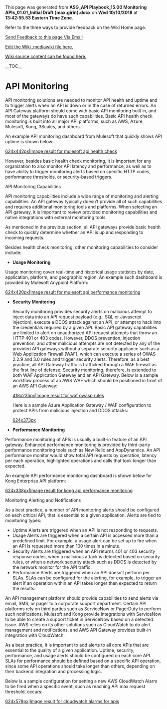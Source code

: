 ﻿<p>This page was generated from <b>ASG_API Playbook_15.00 Monitoring APIs_01.01_Initial Draft {max.girin}.docx</b> on <b>Wed 10/10/2018</b> at <b>13:42:55.53 Eastern Time Zone</b>.</p>
<p>Refer to the three ways to provide feedback on the Wiki Home page.</p>
<p><a href="mailto:ronald.opperman@va.gov;paul.marshall4@va.gov?subject=ASG_API Playbook_15.00 Monitoring APIs_01.01_Initial Draft {max.girin}">Send Feedback to this page Via Email</a></p>
<p><a href="https://github.com/department-of-veterans-affairs/ES-ASG/tree/master/Projects/ES%20ASG/ES%20ASG%20API%20Playbook%20Project/Content/15.00%20ASG_API%20Playbook_Monitoring%20APIs_Section/15.00 ASG_API Playbook_Monitoring APIs_Section.mediawiki">Edit the Wiki .mediawiki file here.</a></p>
<p><a href=https://github.com/department-of-veterans-affairs/ES-ASG/tree/master/Projects/ES%20ASG/ES%20ASG%20API%20Playbook%20Project/Content/15.00%20ASG_API%20Playbook_Monitoring%20APIs_Section>Wiki source content can be found here.</a></p>
<p>__TOC__</p>
= API Monitoring =

API monitoring solutions are needed to monitor API health and uptime and to trigger alerts when an API is down or in the case of returned errors. An API Gateway platform should come with basic API monitoring built in, and most of the gateways do have such capabilities. Basic API health check monitoring is built into all major API platforms, such as AWS, Azure, Mulesoft, Kong, 3Scales, and others.

An example API monitoring dashboard from Mulesoft that quickly shows API uptime is shown below:

[[https://github.com/department-of-veterans-affairs/ES-ASG/raw/master/Projects/ES%20ASG/ES%20ASG%20API%20Playbook%20Project/Content/15.00%20ASG_API%20Playbook_Monitoring%20APIs_Section/media/image1.png|624x442px|Image result for mulesoft api health check]]

However, besides basic health check monitoring, it is important for any organization to also monitor API latency and performance, as well as to have ability to trigger monitoring alerts based on specific HTTP codes, performance thresholds, or security-based triggers.

API Monitoring Capabilities

API monitoring capabilities include a wide range of monitoring and alerting capabilities. An API gateway typically doesn’t provide all of such capabilities and requires additional monitoring tools and platforms. When selecting an API gateway, it is important to review provided monitoring capabilities and native integrations with external monitoring tools.

As mentioned in the previous section, all API gateways provide basic health check to quickly determine whether an API is up and responding to incoming requests.

Besides health check monitoring, other monitoring capabilities to consider include:

* '''Usage Monitoring'''

Usage monitoring cover real-time and historical usage statistics by date, application, platform, and geographic region. An example such dashboard is provided by Mulesoft Anypoint Platform:

[[https://github.com/department-of-veterans-affairs/ES-ASG/raw/master/Projects/ES%20ASG/ES%20ASG%20API%20Playbook%20Project/Content/15.00%20ASG_API%20Playbook_Monitoring%20APIs_Section/media/image2.png|624x420px|Image result for mulesoft api performance monitoring]]

<ul>
<li><p>'''Security Monitoring'''</p>
<p>Security monitoring provides security alerts on malicious attempt to inject data into an API request payload (e.g., SQL or Javascript injection), execute a DDOS attack against an API, or attempt to hack into the credentials required by a given API. Basic API gateway capabilities are limited to alert on unauthorized API request attempts that throw an HTTP 401 or 403 codes. However, DDOS prevention, injection prevention, and other malicious attempts are not detected by any of the provided API gateways without a separate security appliance such as a Web Application Firewall (WAF), which can execute a series of OWAS 2.2.9 and 3.0 rules and trigger security alerts. Therefore, as a best practice, all API Gateway traffic is trafficked through a WAF firewall as the first line of defense. Security monitoring, therefore, is extended to both WAF Application Gateway and an API Gateway. Below is a sample workflow process of an AWS WAF which should be positioned in front of an AWS API Gateway:</p>
<p>[[https://github.com/department-of-veterans-affairs/ES-ASG/raw/master/Projects/ES%20ASG/ES%20ASG%20API%20Playbook%20Project/Content/15.00%20ASG_API%20Playbook_Monitoring%20APIs_Section/media/image3.png|418x235px|Image result for waf owasp rules]]</p>
<p>Here is a sample Azure Application Gateway / WAF configuration to protect APIs from malicious injection and DDOS attacks:</p>
<p>[[https://github.com/department-of-veterans-affairs/ES-ASG/raw/master/Projects/ES%20ASG/ES%20ASG%20API%20Playbook%20Project/Content/15.00%20ASG_API%20Playbook_Monitoring%20APIs_Section/media/image4.png|624x373px]]</p></li>
<li><p>'''Performance Monitoring'''</p></li></ul>

Performance monitoring of APIs is usually a built-in feature of an API gateway. Enhanced performance monitoring is provided by third-party performance monitoring tools such as New Relic and AppDynamics. An API performance monitor would show total API requests by operation, latency per each operation, highlighted operations and calls that took longer than expected.

An example API performance monitoring dashboard is shown below for Kong Enterprise API platform:

[[https://github.com/department-of-veterans-affairs/ES-ASG/raw/master/Projects/ES%20ASG/ES%20ASG%20API%20Playbook%20Project/Content/15.00%20ASG_API%20Playbook_Monitoring%20APIs_Section/media/image5.png|624x338px|Image result for kong api performance monitoring]]

Monitoring Alerting and Notifications

As a best practice, a number of API monitoring alerts should be configured on each critical API, that is essential to a given application. Alerts are tied to monitoring types:

* Uptime Alerts are triggered when an API is not responding to requests.
* Usage Alerts are triggered when a certain API is accessed more than a predefined limit. For example, a usage alert can be set up to fire when an API is requested more than 100 times in a minute.
* Security Alerts are triggered when an API returns 401 or 403 security response codes, when a malicious attack is detected based on security rules, or when a network security attack such as DDOS is detected by the network monitor for the API traffic.
* Performance Alerts are triggered when an API doesn’t perform per SLAs. SLAs can be configured for the alerting, for example, to trigger an alert if an operation within an API takes longer than expected to return the results.

An API management platform should provide capabilities to send alerts via email, SMS, or pager to a corporate support department. Certain API platforms rely on third parties such as ServiceNow or PagerDuty to perform such notifications. Mulesoft and Kong provide integrations with ServiceNow to be able to create a support ticket in ServiceNow based on a detected issue. AWS relies on its other solutions such as CloudWatch to do alert management and notifications, and AWS API Gateway provides built-in integration with CloudWatch.

As a best practice, it is important to add alerts to all core APIs that are essential to the quality of a given application. Uptime, security, performance, and usage alerts should be configured on each core API. SLAs for performance should be defined based on a specific API operation, since some API operations should take longer than others, depending on their backend integration and processing logic.

Below is a sample configuration for setting a new AWS CloudWatch Alarm to be fired when a specific event, such as reaching API max request threshold, occurs:

[[https://github.com/department-of-veterans-affairs/ES-ASG/raw/master/Projects/ES%20ASG/ES%20ASG%20API%20Playbook%20Project/Content/15.00%20ASG_API%20Playbook_Monitoring%20APIs_Section/media/image6.png|624x578px|Image result for cloudwatch alarms for apis]]







